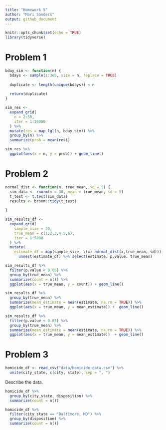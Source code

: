 ```yaml
---
title: "Homework 5"
author: "Mari Sanders"
output: github_document
---
```


```r
knitr::opts_chunk$set(echo = TRUE)
library(tidyverse)
```

# Problem 1 

```r
bday_sim <- function(n) {
  bdays <- sample(1:365, size = n, replace = TRUE) 
  
  duplicate <- length(unique(bdays)) < n
  
  return(duplicate)
}

sim_res <- 
  expand_grid(
    n = 2:50, 
    iter = 1:10000
  ) %>% 
  mutate(res = map_lgl(n, bday_sim)) %>% 
  group_by(n) %>% 
  summarize(prob = mean(res))

sim_res %>% 
  ggplot(aes(x = n, y = prob)) + geom_line()
```

# Problem 2 



```r
normal_dist <- function(n, true_mean, sd = 5) {
  sim_data <- rnorm(n = 30, mean = true_mean, sd = 5)
  t_test <- t.test(sim_data)
  results <- broom::tidy(t_test)
  
}

sim_results_df <- 
  expand_grid(
    sample_size = 30,
    true_mean = c(1,2,3,4,5,6),
    iter = 1:5000
  ) %>% 
  mutate(
    estimate_df = map(sample_size, \(x) normal_dist(x,true_mean, sd))) %>% 
      unnest(estimate_df) %>% select(estimate, p.value, true_mean) 

sim_results_df %>% 
  filter(p.value < 0.05) %>% 
  group_by(true_mean) %>% 
  summarize(count = n()) %>% 
  ggplot(aes(x = true_mean, y = count)) + geom_line()

sim_results_df %>% 
  group_by(true_mean) %>% 
  summarize(mean_estimate = mean(estimate, na.rm = TRUE)) %>% 
  ggplot(aes(x = true_mean, y = mean_estimate)) +  geom_line()

sim_results_df %>% 
  filter(p.value < 0.05) %>% 
  group_by(true_mean) %>% 
  summarize(mean_estimate = mean(estimate, na.rm = TRUE)) %>% 
  ggplot(aes(x = true_mean, y = mean_estimate))  + geom_line()
```

# Problem 3 

```r
homicide_df <- read_csv("data/homicide-data.csv") %>% 
  unite(city_state, c(city, state), sep = ", ") 
```
Describe the data.

```r
homicide_df %>% 
  group_by(city_state, disposition) %>% 
  summarize(count = n())
```

```r
homicide_df %>% 
  filter(city_state == "Baltimore, MD") %>% 
  group_by(disposition) %>% 
  summarize(count = n()) 
```

